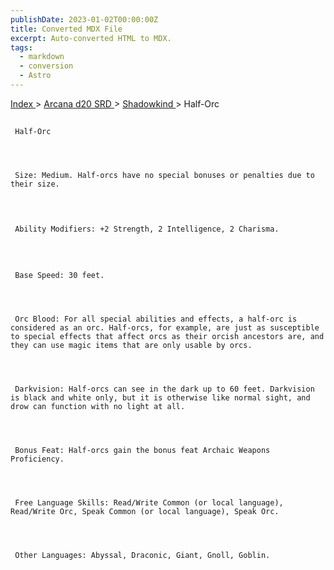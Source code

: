 ```yaml
---
publishDate: 2023-01-02T00:00:00Z
title: Converted MDX File
excerpt: Auto-converted HTML to MDX.
tags:
  - markdown
  - conversion
  - Astro
---
```


[
Index
](-index) >
[
Arcana d20 SRD
](arcana-d20-srd-index) >
[
Shadowkind
](arcana-d20-srd-shadowkind-index) > Half-Orc

##

     Half-Orc




     Size: Medium. Half-orcs have no special bonuses or penalties due to their size.




     Ability Modifiers: +2 Strength, 2 Intelligence, 2 Charisma.




     Base Speed: 30 feet.




     Orc Blood: For all special abilities and effects, a half-orc is considered as an orc. Half-orcs, for example, are just as susceptible to special effects that affect orcs as their orcish ancestors are, and they can use magic items that are only usable by orcs.




     Darkvision: Half-orcs can see in the dark up to 60 feet. Darkvision is black and white only, but it is otherwise like normal sight, and drow can function with no light at all.




     Bonus Feat: Half-orcs gain the bonus feat Archaic Weapons Proficiency.




     Free Language Skills: Read/Write Common (or local language), Read/Write Orc, Speak Common (or local language), Speak Orc.




     Other Languages: Abyssal, Draconic, Giant, Gnoll, Goblin.
